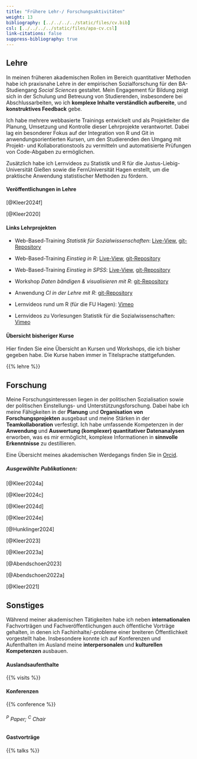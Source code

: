 ```yaml
---
title: "Frühere Lehr-/ Forschungsaktivitäten"
weight: 13
bibliography: [../../../../static/files/cv.bib]
csl: [../../../../static/files/apa-cv.csl]
link-citations: false
suppress-bibliography: true
--- 
```


## Lehre
In meinen früheren akademischen Rollen im Bereich quantitativer Methoden habe ich praxisnahe Lehre in der empirischen Sozialforschung für den BA-Studiengang *Social Sciences* gestaltet. Mein Engagement für Bildung zeigt sich in der Schulung und Betreuung von Studierenden, insbesondere bei Abschlussarbeiten, wo ich **komplexe Inhalte verständlich aufbereite**, und **konstruktives Feedback** gebe.

Ich habe mehrere webbasierte Trainings entwickelt und als Projektleiter die Planung, Umsetzung und Kontrolle dieser Lehrprojekte verantwortet. Dabei lag ein besonderer Fokus auf der Integration von R und Git in anwendungsorientierten
Kursen, um den Studierenden den Umgang mit Projekt- und Kollaborationstools zu vermitteln und automatisierte Prüfungen von Code-Abgaben zu ermöglichen.

Zusätzlich habe ich Lernvideos zu Statistik und R für die Justus-Liebig-Universität Gießen sowie die FernUniversität Hagen erstellt, um die praktische Anwendung statistischer Methoden zu fördern.

#### Veröffentlichungen in Lehre

[@Kleer2024f]

[@Kleer2020]

#### Links Lehrprojekten

- Web-Based-Training *Statistik für Sozialwissenschaften*: [Live-View](https://uni-giessen.de/methoden-ifp-stats101), [git-Repository](https://gitlab.ub.uni-giessen.de/methoden-politik/einstieg-in-statistik)

- Web-Based-Training *Einstieg in R*: [Live-View](https://uni-giessen.de/methoden-ifp-r), [git-Repository](https://gitlab.ub.uni-giessen.de/methoden-politik/einstieg-in-r)

- Web-Based-Training *Einstieg in SPSS*: [Live-View](https://uni-giessen.de/methoden-ifp-spss), [git-Repository](https://gitlab.ub.uni-giessen.de/methoden-politik/einstieg-in-spss)

- Workshop *Daten bändigen & visualisieren mit R*: [git-Repository](https://gitlab.com/bpkleer/tidyverse-course)

- Anwendung *CI in der Lehre mit R*: [git-Repository](https://gitlab.com/bpkleer/ci-cd-teaching)

- Lernvideos rund um R (für die FU Hagen): [Vimeo](https://vimeo.com/channels/1815333)

- Lernvideos zu Vorlesungen Statistik für die Sozialwissenschaften: [Vimeo](https://vimeo.com/channels/1815335)


#### Übersicht bisheriger Kurse
Hier finden Sie eine Übersicht an Kursen und Workshops, die ich bisher gegeben habe. Die Kurse haben immer in Titelsprache stattgefunden.

{{% lehre %}} 

## Forschung
Meine Forschungsinteressen liegen in der politischen Sozialisation sowie der politischen Einstellungs- und Unterstützungsforschung. Dabei habe ich meine Fähigkeiten in der **Planung** und **Organisation von Forschungsprojekten** ausgebaut und meine Stärken in der **Teamkollaboration** verfestigt. Ich habe umfassende Kompetenzen in der **Anwendung** und **Auswertung (komplexer) quantitativer Datenanalysen** erworben, was es mir ermöglicht, komplexe Informationen in **sinnvolle Erkenntnisse** zu destillieren.

Eine Übersicht meines akademischen Werdegangs finden Sie in [Orcid]( https://orcid.org/0000-0003-1935-387X).

##### Ausgewählte Publikationen:

[@Kleer2024a]

[@Kleer2024c]

[@Kleer2024d]

[@Kleer2024e]

[@Hunklinger2024]

[@Kleer2023]

[@Kleer2023a]

[@Abendschoen2023]

[@Abendschoen2022a]

[@Kleer2021]

## Sonstiges

Während meiner akademischen Tätigkeiten habe ich neben **internationalen** Fachvorträgen und Fachveröffentlichungen auch öffentliche Vorträge gehalten, in denen ich Fachinhalte/-probleme einer breiteren Öffentlichkeit vorgestellt habe. Insbesondere konnte ich auf Konferenzen und Aufenthalten im Ausland meine **interpersonalen** und **kulturellen Kompetenzen** ausbauen. 

#### Auslandsaufenthalte

{{% visits %}}

#### Konferenzen

{{% conference %}}
<h6><sup>P</sup> Paper; <sup>C</sup> Chair</h6>

#### Gastvorträge

{{% talks %}}
